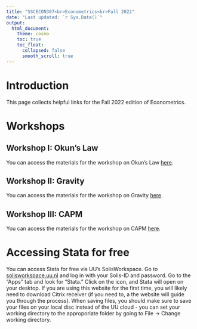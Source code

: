 ```yaml
---
title: "SSCECON307<br>Econometrics<br>Fall 2022"
date: "Last updated: `r Sys.Date()`"
output: 
  html_document:
    theme: cosmo
    toc: true
    toc_float:
      collapsed: false
      smooth_scroll: true
---
```


# Introduction

This page collects helpful links for the Fall 2022 edition of Econometrics.

<!-- add details about office hours? -->

# Workshops

## Workshop I: Okun's Law

You can access the materials for the workshop on Okun's Law [here](SSCECON307_2022h2/okun.html).

## Workshop II: Gravity

You can access the materials for the workshop on Gravity [here](SSCECON307_2022h2/gravity.html).

## Workshop III: CAPM

You can access the materials for the workshop on CAPM [here](SSCECON307_2022h2/capm.html).

# Accessing Stata for free

You can access Stata for free via UU's SolisWorkspace.
Go to [solisworkspace.uu.nl](https://solisworkspace.uu.nl) and log in with your Solis-ID and password. Go to the “Apps” tab and look for “Stata.” Click on the icon, and Stata will open on your desktop. If you are using this website for the first time, you will likely need to download Citrix receiver (if you need to, a the website will guide you through the process). When saving files, you should make sure to save your files on your local disc instead of the UU cloud - you can set your working directory to the approporiate folder by going to File -> Change working directory.